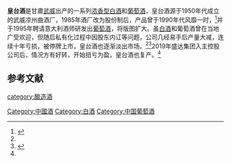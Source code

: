 {{Refimprove|time=2020-08-26T08:25:15+00:00}}
'''皇台酒'''是甘肅[[武威|武威]]出产的一系列[[浓香型白酒|浓香型白酒]]和[[中国葡萄酒|葡萄酒]]，皇台酒源于1950年代成立的武威凉州曲酒厂，1985年酒厂改为股份制后，产品曾于1990年代风靡一时，<ref name=ls>{{cite web|url=http://www.21jingji.com/2019/1-31/yMMDEzNzhfMTQ2OTYyMA.html |title=续命保壳18年，皇台走向没落|language=Zh-hans|accessdate=2019年1月31日}}</ref>并于1995年聘请意大利酒师研发出[[葡萄酒|葡萄酒]]，将版图扩大。虽[[中国烧酒|白酒]]和葡萄酒曾在当地广受欢迎，但随后私有化过程中因股东内讧等问题，公司几经易手后产量大减，连续十年亏损，被停牌上市，皇台酒也逐渐淡出市场。<ref name=ls/><ref name=ls0>{{cite web|url=https://finance.sina.cn/2020-03-23/detail-iimxyqwa2648851.d.html?from=wap |title=内讧十几年，皇台酒业为何选择了赵满堂？|language=Zh-hans|accessdate=2020年3月23日}}</ref>2019年盛达集团入主控股公司后，情况方有好转，开始扭亏为盈，皇台酒也复产。<ref name=ls0/>

==参考文献==
{{reflist}}
{{饮料小作品}}
{{中華酒文化}}

[[category:酿造酒|category:酿造酒]]
[[Category:中國酒|Category:中國酒]]
[[Category:白酒|Category:白酒]]
[[Category:中国葡萄酒|Category:中国葡萄酒]]